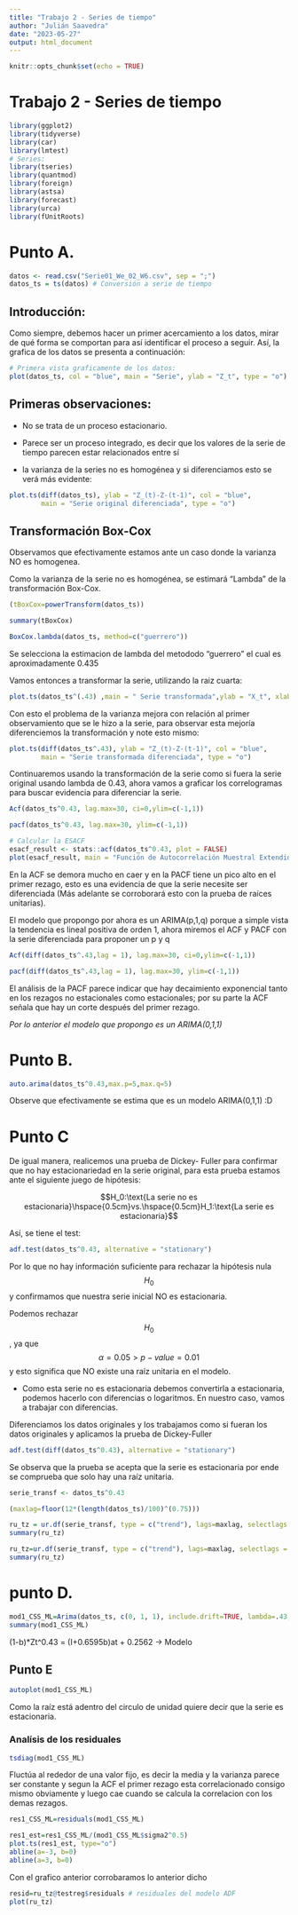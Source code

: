 ```yaml
---
title: "Trabajo 2 - Series de tiempo"
author: "Julián Saavedra"
date: "2023-05-27"
output: html_document
---
```


```r
knitr::opts_chunk$set(echo = TRUE)
```

# Trabajo 2 - Series de tiempo

```r
library(ggplot2)
library(tidyverse)
library(car)
library(lmtest)
# Series: 
library(tseries)
library(quantmod)
library(foreign)
library(astsa)
library(forecast)
library(urca)
library(fUnitRoots)
```

# Punto A.

```r
datos <- read.csv("Serie01_We_02_W6.csv", sep = ";")
datos_ts = ts(datos) # Conversión a serie de tiempo
```

## Introducción:

Como siempre, debemos hacer un primer acercamiento a los datos, mirar de qué forma se comportan para así identificar el proceso a seguir. Así, la grafica de los datos se presenta a continuación:

```r
# Primera vista graficamente de los datos: 
plot(datos_ts, col = "blue", main = "Serie", ylab = "Z_t", type = "o")
```

## Primeras observaciones: 

- No se trata de un proceso estacionario.

- Parece ser un proceso integrado, es decir que los valores de la serie de tiempo parecen estar relacionados entre sí 

- la varianza de la series no es homogénea y si diferenciamos esto se verá más evidente:


```r
plot.ts(diff(datos_ts), ylab = "Z_(t)-Z-(t-1)", col = "blue", 
        main = "Serie original diferenciada", type = "o")
```
## Transformación Box-Cox

Observamos que efectivamente estamos ante un caso donde la varianza NO es homogenea.

Como la varianza de la serie no es homogénea, se estimará "Lambda" de la transformación Box-Cox.

```r
(tBoxCox=powerTransform(datos_ts))
```
```r
summary(tBoxCox)
```


```r
BoxCox.lambda(datos_ts, method=c("guerrero"))
```
Se selecciona la estimacion de lambda del metododo "guerrero" el cual es aproximadamente 0.435



Vamos entonces a transformar la serie, utilizando la raiz cuarta:

```r
plot.ts(datos_ts^(.43) ,main = " Serie transformada",ylab = "X_t", xlab = "time", type = "o",col='blue', lwd = 1 )
```

Con esto el problema de la varianza mejora con relación al primer observamiento que se le hizo a la serie, para observar esta mejoría diferenciemos la transformación y note esto mismo:

```r
plot.ts(diff(datos_ts^.43), ylab = "Z_(t)-Z-(t-1)", col = "blue", 
        main = "Serie transformada diferenciada", type = "o")
```
Continuaremos usando la transformación de la serie como si fuera la serie original usando lambda de 0.43, ahora vamos a graficar los correlogramas para buscar evidencia para diferenciar la serie.

```r
Acf(datos_ts^0.43, lag.max=30, ci=0,ylim=c(-1,1))
```
```r
pacf(datos_ts^0.43, lag.max=30, ylim=c(-1,1))
```

```r
# Calcular la ESACF
esacf_result <- stats::acf(datos_ts^0.43, plot = FALSE)
plot(esacf_result, main = "Función de Autocorrelación Muestral Extendida (ESACF)")
```


En la ACF se demora mucho en caer y en la PACF tiene un pico alto en el primer rezago, esto es una evidencia de que la serie necesite ser diferenciada (Más adelante se corroborará esto con la prueba de raíces unitarias).

El modelo que propongo por ahora es un ARIMA(p,1,q) porque a simple vista la tendencia es lineal positiva de orden 1, ahora miremos el ACF y PACF con la serie diferenciada para proponer un p y q

```r
Acf(diff(datos_ts^.43,lag = 1), lag.max=30, ci=0,ylim=c(-1,1))
```

```r
pacf(diff(datos_ts^.43,lag = 1), lag.max=30, ylim=c(-1,1))
```
El análisis de la PACF parece indicar que hay decaimiento exponencial
tanto en los rezagos no estacionales como estacionales; por su parte la ACF señala
que hay un corte después del primer rezago.

*Por lo anterior el modelo que propongo es un ARIMA(0,1,1)*


# Punto B.

```r
auto.arima(datos_ts^0.43,max.p=5,max.q=5)
```
Observe que efectivamente se estima que es un modelo ARIMA(0,1,1) :D



# Punto C

De igual manera, realicemos una prueba de Dickey- Fuller para confirmar que no hay estacionariedad en la serie original, para esta prueba estamos ante el siguiente juego de hipótesis:

$$H_0:\text{La serie no es estacionaria}\hspace{0.5cm}vs.\hspace{0.5cm}H_1:\text{La serie es estacionaria}$$

Así, se tiene el test:

```r
adf.test(datos_ts^0.43, alternative = "stationary")
```

Por lo que no hay información suficiente para rechazar la hipótesis nula $$H_0$$ y confirmamos que nuestra serie inicial NO es estacionaria.


Podemos rechazar $$H_0$$, ya que $$\alpha=0.05>p-value=0.01$$ y esto significa que NO existe una raíz unitaria en el modelo.


- Como esta serie no es estacionaria debemos convertirla a estacionaria, podemos hacerlo con diferencias o logaritmos. En nuestro caso, vamos a trabajar con diferencias.

Diferenciamos los datos originales y los trabajamos como si fueran los datos originales y aplicamos la prueba de Dickey-Fuller

```r
adf.test(diff(datos_ts^0.43), alternative = "stationary")
```
Se observa que la prueba se acepta que la serie es estacionaria por ende se comprueba que solo hay una raíz unitaria.


```r
serie_transf <- datos_ts^0.43

(maxlag=floor(12*(length(datos_ts)/100)^(0.75)))

ru_tz = ur.df(serie_transf, type = c("trend"), lags=maxlag, selectlags = c("BIC"))
summary(ru_tz)

ru_tz=ur.df(serie_transf, type = c("trend"), lags=maxlag, selectlags = c("AIC"))
summary(ru_tz)
```

# punto D.

```r
mod1_CSS_ML=Arima(datos_ts, c(0, 1, 1), include.drift=TRUE, lambda=.43, method = c("CSS-ML"))
summary(mod1_CSS_ML)
```
(1-b)*Zt^0.43 = (I+0.6595b)at + 0.2562   -> Modelo


## Punto E


```r
autoplot(mod1_CSS_ML)
```
Como la raíz está adentro del circulo de unidad quiere decir que la serie es estacionaria.

### Analísis de los residuales

```r
tsdiag(mod1_CSS_ML)
```
Fluctúa al rededor de una valor fijo, es decir la media y la varianza parece ser constante y segun la ACF el primer rezago esta correlacionado consigo mismo obviamente y luego cae cuando se calcula la correlacion con los demas rezagos.

```r
res1_CSS_ML=residuals(mod1_CSS_ML)

res1_est=res1_CSS_ML/(mod1_CSS_ML$sigma2^0.5)
plot.ts(res1_est, type="o")
abline(a=-3, b=0)
abline(a=3, b=0)
```

Con el grafico anterior corrobaramos lo anterior dicho


















































```r
resid=ru_tz@testreg$residuals # residuales del modelo ADF
plot(ru_tz)
```






